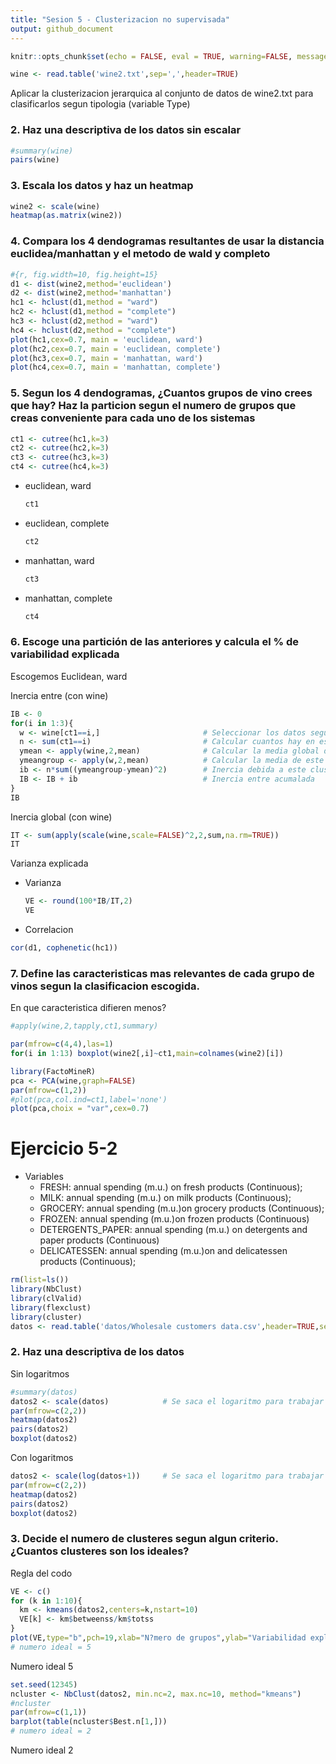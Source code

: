 ```yaml
---
title: "Sesion 5 - Clusterizacion no supervisada"
output: github_document
---
```


```r
knitr::opts_chunk$set(echo = FALSE, eval = TRUE, warning=FALSE, message=FALSE)
```

```r
wine <- read.table('wine2.txt',sep=',',header=TRUE)
```

Aplicar la clusterizacion jerarquica al conjunto de datos de wine2.txt para clasificarlos segun tipologia (variable Type)

### 2. Haz una descriptiva de los datos sin escalar
```r
#summary(wine)
pairs(wine)
```

### 3. Escala los datos y haz un heatmap
```r
wine2 <- scale(wine)
heatmap(as.matrix(wine2))
```

### 4. Compara los 4 dendogramas resultantes de usar la distancia euclidea/manhattan y el metodo de wald y completo
```r
#{r, fig.width=10, fig.height=15}
d1 <- dist(wine2,method='euclidean')
d2 <- dist(wine2,method='manhattan')
hc1 <- hclust(d1,method = "ward")    
hc2 <- hclust(d1,method = "complete")    
hc3 <- hclust(d2,method = "ward")    
hc4 <- hclust(d2,method = "complete")
plot(hc1,cex=0.7, main = 'euclidean, ward')
plot(hc2,cex=0.7, main = 'euclidean, complete')
plot(hc3,cex=0.7, main = 'manhattan, ward')
plot(hc4,cex=0.7, main = 'manhattan, complete')
```

### 5. Segun los 4 dendogramas, ¿Cuantos grupos de vino crees que hay? Haz la particion segun el numero de grupos que creas conveniente para cada uno de los sistemas
```r
ct1 <- cutree(hc1,k=3)
ct2 <- cutree(hc2,k=3)
ct3 <- cutree(hc3,k=3)
ct4 <- cutree(hc4,k=3)
```

- euclidean, ward
  ```r
  ct1
  ```
- euclidean, complete
  ```r
  ct2
  ```
- manhattan, ward
  ```r
  ct3
  ```
- manhattan, complete
  ```r
  ct4
  ```

### 6. Escoge una partición de las anteriores y calcula el % de variabilidad explicada
Escogemos Euclidean, ward

Inercia entre (con wine)

```r
IB <- 0
for(i in 1:3){
  w <- wine[ct1==i,]                       # Seleccionar los datos segun la clasificacion escogida
  n <- sum(ct1==i)                         # Calcular cuantos hay en ese cluster
  ymean <- apply(wine,2,mean)              # Calcular la media global de cada variable
  ymeangroup <- apply(w,2,mean)            # Calcular la media de este cluster para cada cluster
  ib <- n*sum((ymeangroup-ymean)^2)        # Inercia debida a este cluster
  IB <- IB + ib                            # Inercia entre acumalada
}
IB
```

Inercia global (con wine)

```r
IT <- sum(apply(scale(wine,scale=FALSE)^2,2,sum,na.rm=TRUE))
IT
```

Varianza explicada

- Varianza 
  ```r
  VE <- round(100*IB/IT,2)
  VE
  ```

- Correlacion
```r
cor(d1, cophenetic(hc1)) 
```

### 7. Define las caracteristicas mas relevantes de cada grupo de vinos segun la clasificacion escogida. 
En que caracteristica difieren menos?

```r
#apply(wine,2,tapply,ct1,summary)

par(mfrow=c(4,4),las=1)
for(i in 1:13) boxplot(wine2[,i]~ct1,main=colnames(wine2)[i])
```

```r
library(FactoMineR)
pca <- PCA(wine,graph=FALSE)
par(mfrow=c(1,2))
#plot(pca,col.ind=ct1,label='none')
plot(pca,choix = "var",cex=0.7)
```

# Ejercicio 5-2

- Variables
  - FRESH: annual spending (m.u.) on fresh products (Continuous); 
  - MILK: annual spending (m.u.) on milk products (Continuous); 
  - GROCERY: annual spending (m.u.)on grocery products (Continuous); 
  - FROZEN: annual spending (m.u.)on frozen products (Continuous) 
  - DETERGENTS_PAPER: annual spending (m.u.) on detergents and paper products (Continuous) 
  - DELICATESSEN: annual spending (m.u.)on and delicatessen products (Continuous);

```r
rm(list=ls())
library(NbClust)
library(clValid)
library(flexclust)
library(cluster)
datos <- read.table('datos/Wholesale customers data.csv',header=TRUE,sep='\t')
```

### 2. Haz una descriptiva de los datos
Sin logaritmos

```r
#summary(datos)               
datos2 <- scale(datos)            # Se saca el logaritmo para trabajar en escala multiplicativa
par(mfrow=c(2,2))
heatmap(datos2)                   
pairs(datos2)
boxplot(datos2)
```

Con logaritmos

```r
datos2 <- scale(log(datos+1))     # Se saca el logaritmo para trabajar en escala multiplicativa
par(mfrow=c(2,2))
heatmap(datos2)                   
pairs(datos2)
boxplot(datos2)
```

### 3. Decide el numero de clusteres segun algun criterio. ¿Cuantos clusteres son los ideales?
Regla del codo

```r
VE <- c()
for (k in 1:10){
  km <- kmeans(datos2,centers=k,nstart=10)
  VE[k] <- km$betweenss/km$totss       
}
plot(VE,type="b",pch=19,xlab="N?mero de grupos",ylab="Variabilidad explicada")
# numero ideal = 5
```

Numero ideal 5

```r
set.seed(12345)
ncluster <- NbClust(datos2, min.nc=2, max.nc=10, method="kmeans")
#ncluster
par(mfrow=c(1,1))
barplot(table(ncluster$Best.n[1,]))
# numero ideal = 2
```

Numero ideal 2
